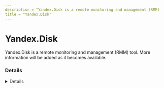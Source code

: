 ```yaml
---
description = "Yandex.Disk is a remote monitoring and management (RMM) tool. More information will be added as it becomes available."
title = "Yandex.Disk"
---
```




# Yandex.Disk

Yandex.Disk is a remote monitoring and management (RMM) tool. More information will be added as it becomes available.

### Details
<Details author={""}
         category={""}
         created={""}
         website={""}
         lastModified={""}
         privileges={""}
         free={ false }
         verification={ false }
/>

#### Installation Paths
<Card code={ ["C:\\Program Files (x86)\\Yandex\\*", "*\\Yandex\\*", "*\\YandexDisk2.exe"] }/>





### Forensic Artifacts








### Detections
- Detects potential processes activity of Yandex.Disk RMM tool
  - [Sigma Rule](https://github.com/magicsword-io/LOLRMM/blob/main/detections/sigma/yandex.disk_processes_sigma.yml)


